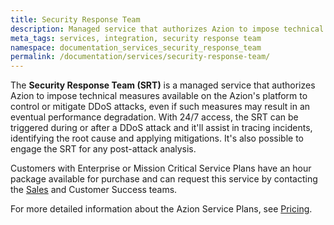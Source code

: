 ```yaml
---
title: Security Response Team
description: Managed service that authorizes Azion to impose technical measures available on the Azion's platform to control or mitigate DDoS attacks, even if such measures may result in an eventual performance degradation.
meta_tags: services, integration, security response team
namespace: documentation_services_security_response_team
permalink: /documentation/services/security-response-team/
---
```


The **Security Response Team (SRT)** is a managed service that authorizes Azion to impose technical measures available on the Azion's platform to control or mitigate DDoS attacks, even if such measures may result in an eventual performance degradation. With 24/7 access, the SRT can be triggered during or after a DDoS attack and it'll assist in tracing incidents, identifying the root cause and applying mitigations. It's also possible to engage the SRT for any post-attack analysis. 

Customers with Enterprise or Mission Critical Service Plans have an hour package available for purchase and can request this service by contacting the [Sales](https://www.azion.com/en/contact-sales/) and Customer Success teams. 

For more detailed information about the Azion Service Plans, see [Pricing](https://www.azion.com/en/pricing/).
